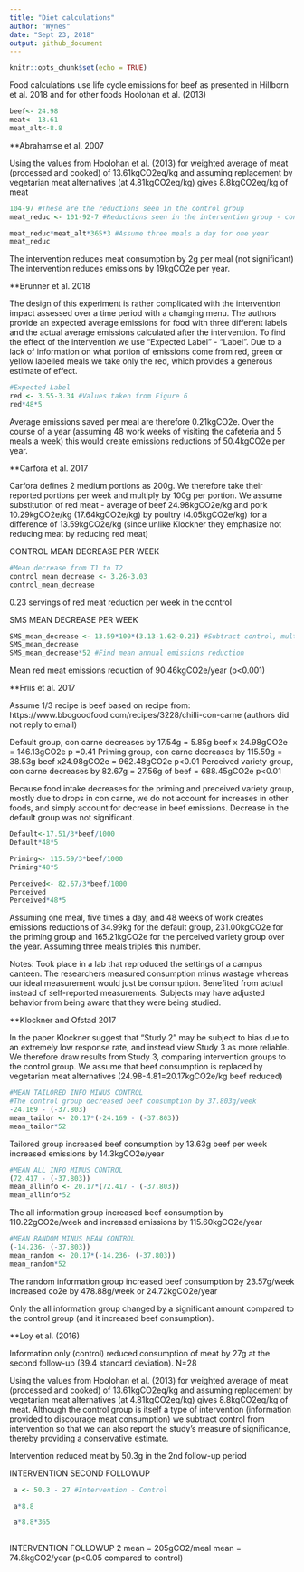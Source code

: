 ```yaml
---
title: "Diet calculations"
author: "Wynes"
date: "Sept 23, 2018"
output: github_document
---
```


```r
knitr::opts_chunk$set(echo = TRUE)
```

Food calculations use life cycle emissions for beef as presented in Hillborn et al. 2018 and for other foods Hoolohan et al. (2013)

```r
beef<- 24.98
meat<- 13.61
meat_alt<-8.8

```


**Abrahamse et al. 2007

Using the values from Hoolohan et al. (2013) for weighted average of meat (processed and cooked) of 13.61kgCO2eq/kg and assuming replacement by vegetarian meat alternatives (at 4.81kgCO2eq/kg) gives 8.8kgCO2eq/kg of meat

```r
104-97 #These are the reductions seen in the control group
meat_reduc <- 101-92-7 #Reductions seen in the intervention group - control group reductions

meat_reduc*meat_alt*365*3 #Assume three meals a day for one year
meat_reduc
```

The intervention reduces meat consumption by 2g per meal (not significant)
The intervention reduces emissions by 19kgCO2e per year.


**Brunner et al. 2018


The design of this experiment is rather complicated with the intervention impact assessed over a time period with a changing menu. The authors provide an expected average emissions for food with three different labels and the actual average emissions calculated after the intervention. To find the effect of the intervention we use "Expected Label" - "Label". Due to a lack of information on what portion of emissions come from red, green or yellow labelled meals we take only the red, which provides a generous estimate of effect.

```r
#Expected Label
red <- 3.55-3.34 #Values taken from Figure 6
red*48*5

```

Average emissions saved per meal are therefore 0.21kgCO2e. Over the course of a year (assuming 48 work weeks of visiting the cafeteria and 5 meals a week) this would create emissions reductions of 50.4kgCO2e per year.



**Carfora et al. 2017

Carfora defines 2 medium portions as 200g. We therefore take their reported portions per week and multiply by 100g per portion. We assume substitution of red meat - average of beef 24.98kgCO2e/kg and pork 10.29kgCO2e/kg (17.64kgCO2e/kg) by poultry (4.05kgCO2e/kg) for a difference of 13.59kgCO2e/kg (since unlike Klockner they emphasize not reducing meat by reducing red meat)

CONTROL MEAN DECREASE PER WEEK
```r
#Mean decrease from T1 to T2
control_mean_decrease <- 3.26-3.03
control_mean_decrease
```
0.23 servings of red meat reduction per week in the control

SMS MEAN DECREASE PER WEEK
```r
SMS_mean_decrease <- 13.59*100*(3.13-1.62-0.23) #Subtract control, multiply by 100g/serving and by emissions factor
SMS_mean_decrease
SMS_mean_decrease*52 #Find mean annual emissions reduction


```
Mean red meat emissions reduction of 90.46kgCO2e/year (p<0.001)



**Friis et al. 2017 


Assume 1/3 recipe is beef based on recipe from: https://www.bbcgoodfood.com/recipes/3228/chilli-con-carne (authors did not reply to email)

Default group, con carne decreases by 17.54g = 5.85g beef x 24.98gCO2e = 146.13gCO2e p =0.41
Priming group, con carne decreases by 115.59g = 38.53g beef x24.98gCO2e = 962.48gCO2e p<0.01
Perceived variety group, con carne decreases by 82.67g = 27.56g of beef = 688.45gCO2e p<0.01

Because food intake decreases for the priming and preceived variety group, mostly due to drops in con carne, we do not account for increases in other foods, and simply account for decrease in beef emissions. Decrease in the default group was not significant.

```r
Default<-17.51/3*beef/1000
Default*48*5

Priming<- 115.59/3*beef/1000
Priming*48*5

Perceived<- 82.67/3*beef/1000
Perceived
Perceived*48*5
```


Assuming one meal, five times a day, and 48 weeks of work creates emissions reductions of 34.99kg for the default group, 231.00kgCO2e for the priming group and 165.21kgCO2e for the perceived variety group over the year. Assuming three meals triples this number.

Notes: Took place in a lab that reproduced the settings of a campus canteen. The researchers measured consumption minus wastage whereas our ideal measurement would just be consumption. Benefited from actual instead of self-reported measurements. Subjects may have adjusted behavior from being aware that they were being studied.



**Klockner and Ofstad 2017

In the paper Klockner suggest that "Study 2" may be subject to bias due to an extremely low response rate, and instead view Study 3 as more reliable. We therefore draw results from Study 3, comparing intervention groups to the control group. We assume that beef consumption is replaced by vegetarian meat alternatives (24.98-4.81=20.17kgCO2e/kg beef reduced)

```r
#MEAN TAILORED INFO MINUS CONTROL
#The control group decreased beef consumption by 37.803g/week
-24.169 - (-37.803)
mean_tailor <- 20.17*(-24.169 - (-37.803))
mean_tailor*52
```
Tailored group increased beef consumption by 13.63g beef per week
              increased emissions by 14.3kgCO2e/year


```r
#MEAN ALL INFO MINUS CONTROL
(72.417 - (-37.803))
mean_allinfo <- 20.17*(72.417 - (-37.803))
mean_allinfo*52
```
The all information group increased beef consumption by 110.22gCO2e/week
                      and increased emissions by 115.60kgCO2e/year


```r
#MEAN RANDOM MINUS MEAN CONTROL
(-14.236- (-37.803))
mean_random <- 20.17*(-14.236- (-37.803))
mean_random*52
```

The random information group increased beef consumption by 23.57g/week
                            increased co2e by 478.88g/week or 24.72kgCO2e/year

Only the all information group changed by a significant amount compared to the control group (and it increased beef consumption).




**Loy et al. (2016)

Information only (control) reduced consumption of meat by 27g at the second follow-up (39.4 standard deviation). N=28

Using the values from Hoolohan et al. (2013) for weighted average of meat (processed and cooked) of 13.61kgCO2eq/kg and assuming replacement by vegetarian meat alternatives (at 4.81kgCO2eq/kg) gives 8.8kgCO2eq/kg of meat. Although the control group is itself a type of intervention (information provided to discourage meat consumption) we subtract control from intervention so that we can also report the study's measure of significance, thereby providing a conservative estimate.

Intervention reduced meat by 50.3g in the 2nd follow-up period


INTERVENTION SECOND FOLLOWUP
```r
 a <- 50.3 - 27 #Intervention - Control

 a*8.8

 a*8.8*365
 
```

INTERVENTION FOLLOWUP 2
mean = 205gCO2/meal
mean = 74.8kgCO2/year (p<0.05 compared to control)

